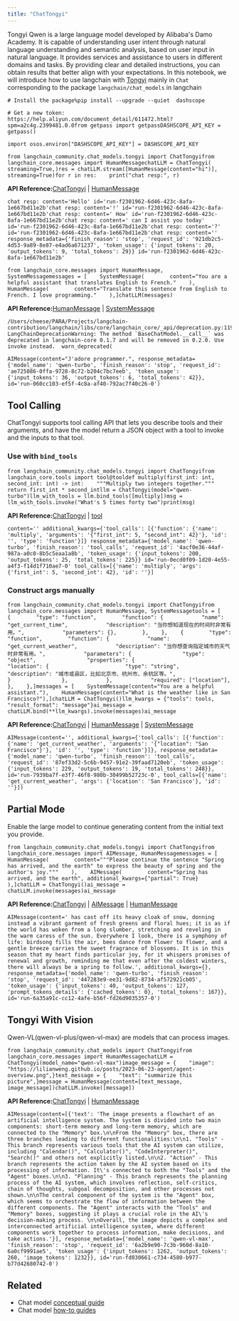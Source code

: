 ```yaml
---
title: "ChatTongyi"
---
```


Tongyi Qwen is a large language model developed by Alibaba's Damo Academy. It is capable of understanding user intent through natural language understanding and semantic analysis, based on user input in natural language. It provides services and assistance to users in different domains and tasks. By providing clear and detailed instructions, you can obtain results that better align with your expectations. In this notebook, we will introduce how to use langchain with [Tongyi](https://www.aliyun.com/product/dashscope) mainly in `Chat` corresponding to the package `langchain/chat_models` in langchain

```
# Install the package%pip install --upgrade --quiet  dashscope
```

```
# Get a new token: https://help.aliyun.com/document_detail/611472.html?spm=a2c4g.2399481.0.0from getpass import getpassDASHSCOPE_API_KEY = getpass()
```

```
import osos.environ["DASHSCOPE_API_KEY"] = DASHSCOPE_API_KEY
```

```
from langchain_community.chat_models.tongyi import ChatTongyifrom langchain_core.messages import HumanMessagechatLLM = ChatTongyi(    streaming=True,)res = chatLLM.stream([HumanMessage(content="hi")], streaming=True)for r in res:    print("chat resp:", r)
```

**API Reference:**[ChatTongyi](https://python.langchain.com/api_reference/community/chat_models/langchain_community.chat_models.tongyi.ChatTongyi.html) | [HumanMessage](https://python.langchain.com/api_reference/core/messages/langchain_core.messages.human.HumanMessage.html)

```
chat resp: content='Hello' id='run-f2301962-6d46-423c-8afa-1e667bd11e2b'chat resp: content='!' id='run-f2301962-6d46-423c-8afa-1e667bd11e2b'chat resp: content=' How' id='run-f2301962-6d46-423c-8afa-1e667bd11e2b'chat resp: content=' can I assist you today' id='run-f2301962-6d46-423c-8afa-1e667bd11e2b'chat resp: content='?' id='run-f2301962-6d46-423c-8afa-1e667bd11e2b'chat resp: content='' response_metadata={'finish_reason': 'stop', 'request_id': '921db2c5-4d53-9a89-8e87-e4ad6a671237', 'token_usage': {'input_tokens': 20, 'output_tokens': 9, 'total_tokens': 29}} id='run-f2301962-6d46-423c-8afa-1e667bd11e2b'
```

```
from langchain_core.messages import HumanMessage, SystemMessagemessages = [    SystemMessage(        content="You are a helpful assistant that translates English to French."    ),    HumanMessage(        content="Translate this sentence from English to French. I love programming."    ),]chatLLM(messages)
```

**API Reference:**[HumanMessage](https://python.langchain.com/api_reference/core/messages/langchain_core.messages.human.HumanMessage.html) | [SystemMessage](https://python.langchain.com/api_reference/core/messages/langchain_core.messages.system.SystemMessage.html)

```
/Users/cheese/PARA/Projects/langchain-contribution/langchain/libs/core/langchain_core/_api/deprecation.py:119: LangChainDeprecationWarning: The method `BaseChatModel.__call__` was deprecated in langchain-core 0.1.7 and will be removed in 0.2.0. Use invoke instead.  warn_deprecated(
```

```
AIMessage(content="J'adore programmer.", response_metadata={'model_name': 'qwen-turbo', 'finish_reason': 'stop', 'request_id': 'ae725086-0ffa-9728-8c72-b204c7bc7eeb', 'token_usage': {'input_tokens': 36, 'output_tokens': 6, 'total_tokens': 42}}, id='run-060cc103-ef5f-4c8a-af40-792ac7f40c26-0')
```

## Tool Calling

ChatTongyi supports tool calling API that lets you describe tools and their arguments, and have the model return a JSON object with a tool to invoke and the inputs to that tool.

### Use with `bind_tools`

```
from langchain_community.chat_models.tongyi import ChatTongyifrom langchain_core.tools import tool@tooldef multiply(first_int: int, second_int: int) -> int:    """Multiply two integers together."""    return first_int * second_intllm = ChatTongyi(model="qwen-turbo")llm_with_tools = llm.bind_tools([multiply])msg = llm_with_tools.invoke("What's 5 times forty two")print(msg)
```

**API Reference:**[ChatTongyi](https://python.langchain.com/api_reference/community/chat_models/langchain_community.chat_models.tongyi.ChatTongyi.html) | [tool](https://python.langchain.com/api_reference/core/tools/langchain_core.tools.convert.tool.html)

```
content='' additional_kwargs={'tool_calls': [{'function': {'name': 'multiply', 'arguments': '{"first_int": 5, "second_int": 42}'}, 'id': '', 'type': 'function'}]} response_metadata={'model_name': 'qwen-turbo', 'finish_reason': 'tool_calls', 'request_id': '4acf0e36-44af-987a-a0c0-8b5c5eaa1a8b', 'token_usage': {'input_tokens': 200, 'output_tokens': 25, 'total_tokens': 225}} id='run-0ecd0f09-1d20-4e55-a4f3-f14d1f710ae7-0' tool_calls=[{'name': 'multiply', 'args': {'first_int': 5, 'second_int': 42}, 'id': ''}]
```

### Construct args manually

```
from langchain_community.chat_models.tongyi import ChatTongyifrom langchain_core.messages import HumanMessage, SystemMessagetools = [    {        "type": "function",        "function": {            "name": "get_current_time",            "description": "当你想知道现在的时间时非常有用。",            "parameters": {},        },    },    {        "type": "function",        "function": {            "name": "get_current_weather",            "description": "当你想查询指定城市的天气时非常有用。",            "parameters": {                "type": "object",                "properties": {                    "location": {                        "type": "string",                        "description": "城市或县区，比如北京市、杭州市、余杭区等。",                    }                },            },            "required": ["location"],        },    },]messages = [    SystemMessage(content="You are a helpful assistant."),    HumanMessage(content="What is the weather like in San Francisco?"),]chatLLM = ChatTongyi()llm_kwargs = {"tools": tools, "result_format": "message"}ai_message = chatLLM.bind(**llm_kwargs).invoke(messages)ai_message
```

**API Reference:**[ChatTongyi](https://python.langchain.com/api_reference/community/chat_models/langchain_community.chat_models.tongyi.ChatTongyi.html) | [HumanMessage](https://python.langchain.com/api_reference/core/messages/langchain_core.messages.human.HumanMessage.html) | [SystemMessage](https://python.langchain.com/api_reference/core/messages/langchain_core.messages.system.SystemMessage.html)

```
AIMessage(content='', additional_kwargs={'tool_calls': [{'function': {'name': 'get_current_weather', 'arguments': '{"location": "San Francisco"}'}, 'id': '', 'type': 'function'}]}, response_metadata={'model_name': 'qwen-turbo', 'finish_reason': 'tool_calls', 'request_id': '87ef33d2-5c6b-9457-91e2-39faad7120eb', 'token_usage': {'input_tokens': 229, 'output_tokens': 19, 'total_tokens': 248}}, id='run-7939ba7f-e3f7-46f8-980b-30499b52723c-0', tool_calls=[{'name': 'get_current_weather', 'args': {'location': 'San Francisco'}, 'id': ''}])
```

## Partial Mode

Enable the large model to continue generating content from the initial text you provide.

```
from langchain_community.chat_models.tongyi import ChatTongyifrom langchain_core.messages import AIMessage, HumanMessagemessages = [    HumanMessage(        content="""Please continue the sentence "Spring has arrived, and the earth" to express the beauty of spring and the author's joy."""    ),    AIMessage(        content="Spring has arrived, and the earth", additional_kwargs={"partial": True}    ),]chatLLM = ChatTongyi()ai_message = chatLLM.invoke(messages)ai_message
```

**API Reference:**[ChatTongyi](https://python.langchain.com/api_reference/community/chat_models/langchain_community.chat_models.tongyi.ChatTongyi.html) | [AIMessage](https://python.langchain.com/api_reference/core/messages/langchain_core.messages.ai.AIMessage.html) | [HumanMessage](https://python.langchain.com/api_reference/core/messages/langchain_core.messages.human.HumanMessage.html)

```
AIMessage(content=' has cast off its heavy cloak of snow, donning instead a vibrant garment of fresh greens and floral hues; it is as if the world has woken from a long slumber, stretching and reveling in the warm caress of the sun. Everywhere I look, there is a symphony of life: birdsong fills the air, bees dance from flower to flower, and a gentle breeze carries the sweet fragrance of blossoms. It is in this season that my heart finds particular joy, for it whispers promises of renewal and growth, reminding me that even after the coldest winters, there will always be a spring to follow.', additional_kwargs={}, response_metadata={'model_name': 'qwen-turbo', 'finish_reason': 'stop', 'request_id': '447283e9-ee31-9d82-8734-af572921cb05', 'token_usage': {'input_tokens': 40, 'output_tokens': 127, 'prompt_tokens_details': {'cached_tokens': 0}, 'total_tokens': 167}}, id='run-6a35a91c-cc12-4afe-b56f-fd26d9035357-0')
```

## Tongyi With Vision

Qwen-VL(qwen-vl-plus/qwen-vl-max) are models that can process images.

```
from langchain_community.chat_models import ChatTongyifrom langchain_core.messages import HumanMessagechatLLM = ChatTongyi(model_name="qwen-vl-max")image_message = {    "image": "https://lilianweng.github.io/posts/2023-06-23-agent/agent-overview.png",}text_message = {    "text": "summarize this picture",}message = HumanMessage(content=[text_message, image_message])chatLLM.invoke([message])
```

**API Reference:**[ChatTongyi](https://python.langchain.com/api_reference/community/chat_models/langchain_community.chat_models.tongyi.ChatTongyi.html) | [HumanMessage](https://python.langchain.com/api_reference/core/messages/langchain_core.messages.human.HumanMessage.html)

```
AIMessage(content=[{'text': 'The image presents a flowchart of an artificial intelligence system. The system is divided into two main components: short-term memory and long-term memory, which are connected to the "Memory" box.\n\nFrom the "Memory" box, there are three branches leading to different functionalities:\n\n1. "Tools" - This branch represents various tools that the AI system can utilize, including "Calendar()", "Calculator()", "CodeInterpreter()", "Search()" and others not explicitly listed.\n\n2. "Action" - This branch represents the action taken by the AI system based on its processing of information. It\'s connected to both the "Tools" and the "Agent" boxes.\n\n3. "Planning" - This branch represents the planning process of the AI system, which involves reflection, self-critics, chain of thoughts, subgoal decomposition, and other processes not shown.\n\nThe central component of the system is the "Agent" box, which seems to orchestrate the flow of information between the different components. The "Agent" interacts with the "Tools" and "Memory" boxes, suggesting it plays a crucial role in the AI\'s decision-making process. \n\nOverall, the image depicts a complex and interconnected artificial intelligence system, where different components work together to process information, make decisions, and take actions.'}], response_metadata={'model_name': 'qwen-vl-max', 'finish_reason': 'stop', 'request_id': '6a2b9e90-7c3b-960d-8a10-6a0cf9991ae5', 'token_usage': {'input_tokens': 1262, 'output_tokens': 260, 'image_tokens': 1232}}, id='run-fd030661-c734-4580-b977-b77d42680742-0')
```

## Related

* Chat model [conceptual guide](/oss/concepts/chat_models)
* Chat model [how-to guides](/oss/how_to/#chat-models)
